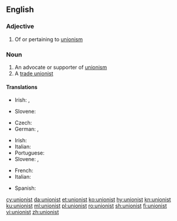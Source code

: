 ==English==

===Adjective===
{{en-adj}}

# {{label|en|sometimes|capitalised}} Of or pertaining to [[unionism]]

===Noun===
{{en-noun}}

# An advocate or supporter of [[unionism]]
# A [[trade unionist]]

====Translations====
{{trans-top|advocate or supporter of unionism}}
* Irish: {{t|ga|aontachtaí|m}}, {{t|ga|aondachtóir|m}}
{{trans-mid}}
* Slovene: {{t|sl|unionist|m}}
{{trans-bottom}}

{{trans-top|trade unionist}}
* Czech: {{t|cs|odborář|m}}
* German: {{t+|de|Gewerkschaftler|m}}, {{t+|de|Gewerkschafter|m}}
{{trans-mid}}
* Irish: {{t|ga|ceardchumannaí|m}}
* Italian: {{t|it|operaistico|m}}
* Portuguese: {{t|pt|sindicalista|m|f}}
* Slovene: {{t|sl|sindikalist|m}}, {{t|sl|sindikalistka|f}}
{{trans-bottom}}

{{ttbc-top}}
* French: {{t+check|fr|unioniste|m}}
* Italian: {{t-check|it|unionista|m|f}}
{{trans-mid}}
* Spanish: {{t+check|es|unionista|m|f}}
{{trans-bottom}}

[[cy:unionist]]
[[da:unionist]]
[[et:unionist]]
[[ko:unionist]]
[[hy:unionist]]
[[kn:unionist]]
[[ku:unionist]]
[[ml:unionist]]
[[pl:unionist]]
[[ro:unionist]]
[[sh:unionist]]
[[fi:unionist]]
[[vi:unionist]]
[[zh:unionist]]